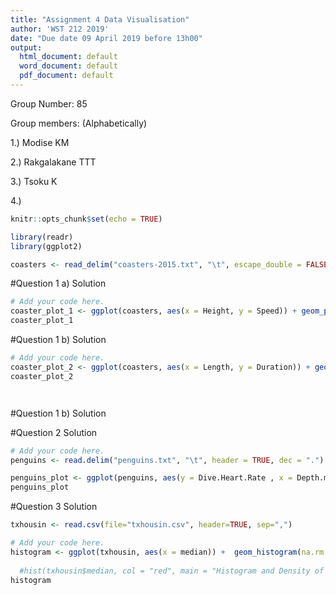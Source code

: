 ```yaml
---
title: "Assignment 4 Data Visualisation"
author: 'WST 212 2019'
date: "Due date 09 April 2019 before 13h00"
output:
  html_document: default
  word_document: default
  pdf_document: default
---
```


Group Number: 85

Group members: (Alphabetically)

1.) Modise KM

2.) Rakgalakane TTT

3.) Tsoku K

4.)


```r
knitr::opts_chunk$set(echo = TRUE)
```


```r
library(readr)
library(ggplot2)
```


```r
coasters <- read_delim("coasters-2015.txt", "\t", escape_double = FALSE, trim_ws = TRUE)
```



#Question 1 a) Solution 

```r
# Add your code here.
coaster_plot_1 <- ggplot(coasters, aes(x = Height, y = Speed)) + geom_point( aes(color=Length), shape="*", size = 5) + scale_colour_gradient(low = 'blue', high = 'red') + labs(title = "Speed vs Height of rollercoasters") + theme(plot.title = element_text(hjust = 0.5))
coaster_plot_1


```


#Question 1 b) Solution 

```r
# Add your code here.
coaster_plot_2 <- ggplot(coasters, aes(x = Length, y = Duration)) + geom_point(na.rm = TRUE, aes(color = Height) ) + scale_colour_gradient(low = "green", high = "black") + labs(title="Length vs Duration of rollercoasters") + theme(plot.title = element_text(hjust = 0.5))
coaster_plot_2




```


#Question 1 b) Solution 




#Question 2 Solution 

```r
# Add your code here.
penguins <- read.delim("penguins.txt", "\t", header = TRUE, dec = ".")

penguins_plot <- ggplot(penguins, aes(y = Dive.Heart.Rate , x = Depth.m.)) + geom_point(aes(color = Duration.min.)) + scale_color_gradient(low = "green", high = "black") 
penguins_plot


```

#Question 3 Solution 

```r
txhousin <- read.csv(file="txhousin.csv", header=TRUE, sep=",")
```


```r
# Add your code here.
histogram <- ggplot(txhousin, aes(x = median)) +  geom_histogram(na.rm = TRUE, bins = 25, fill = "red", color = "black", aes(y = ..density..)) + geom_density(na.rm = TRUE, aes(y = ..density..), color = "blue") + labs(title="Histogram and Density of Median") + theme(plot.title = element_text(hjust = 0.5))
  
  #hist(txhousin$median, col = "red", main = "Histogram and Density of Median", breaks = 25, prob = TRUE)
histogram



```


